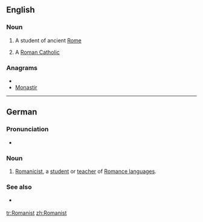 ==English==

===Noun===
{{en-noun}}

# A student of ancient [[Rome]]
# {{informal}} A [[Roman Catholic]]

===Anagrams===
* {{alphagram|aimnorst}}
* [[Monastir#English|Monastir]]


----

==German==

===Pronunciation===
* {{IPA|/romaˈnɪst/|lang=de}}

===Noun===
{{de-noun|g=m|genitive=Romanisten|plural=Romanisten}}

# [[Romanicist]], a [[student]] or [[teacher]] of [[Romance language]]s.

===See also===
* {{l|de|Romanistin}} {{f}}

[[tr:Romanist]]
[[zh:Romanist]]